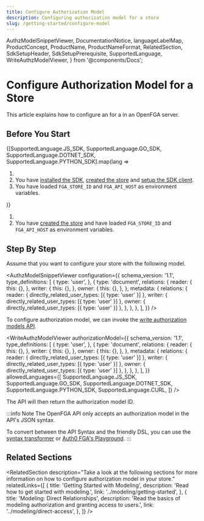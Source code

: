 ```yaml
---
title: Configure Authorization Model
description: Configuring authorization model for a store
slug: /getting-started/configure-model
---
```


  AuthzModelSnippetViewer,
  DocumentationNotice,
  languageLabelMap,
  ProductConcept,
  ProductName,
  ProductNameFormat,
  RelatedSection,
  SdkSetupHeader,
  SdkSetupPrerequisite,
  SupportedLanguage,
  WriteAuthzModelViewer,
} from '@components/Docs';

# Configure Authorization Model for a Store

<DocumentationNotice />

This article explains how to configure an <ProductConcept section="what-is-an-authorization-model" linkName="authorization model" /> for a <ProductConcept section="what-is-a-store" linkName="store" /> in an OpenFGA server.

## Before You Start

<Tabs groupId="languages">
{[SupportedLanguage.JS_SDK, SupportedLanguage.GO_SDK, SupportedLanguage.DOTNET_SDK, SupportedLanguage.PYTHON_SDK].map(lang =>
<TabItem value={lang} label={languageLabelMap.get(lang)}>

1. <SdkSetupPrerequisite />
2. You have [installed the SDK](./install-sdk.mdx), [created the store](./create-store.mdx) and [setup the SDK client](./setup-sdk-client.mdx).
3. You have loaded `FGA_STORE_ID` and `FGA_API_HOST` as environment variables.

</TabItem>
)}
<TabItem value={SupportedLanguage.CURL} label={languageLabelMap.get(SupportedLanguage.CURL)}>

1. <SdkSetupPrerequisite />
2. You have [created the store](./create-store.mdx) and have loaded `FGA_STORE_ID` and `FGA_API_HOST` as environment variables.

</TabItem>
</Tabs>

## Step By Step

Assume that you want to configure your store with the following model.

<AuthzModelSnippetViewer
  configuration={{
    schema_version: '1.1',
    type_definitions: [
      {
        type: 'user',
      },
      {
        type: 'document',
        relations: {
          reader: {
            this: {},
          },
          writer: {
            this: {},
          },
          owner: {
            this: {},
          },
        },
        metadata: {
          relations: {
            reader: { directly_related_user_types: [{ type: 'user' }] },
            writer: { directly_related_user_types: [{ type: 'user' }] },
            owner: { directly_related_user_types: [{ type: 'user' }] },
          },
        },
      },
    ],
  }}
/>

To configure authorization model, we can invoke the [write authorization models API](/api/service#Authorization%20Models/WriteAuthorizationModel).

<WriteAuthzModelViewer
  authorizationModel={{
    schema_version: '1.1',
    type_definitions: [
      {
        type: 'user',
      },
      {
        type: 'document',
        relations: {
          reader: {
            this: {},
          },
          writer: {
            this: {},
          },
          owner: {
            this: {},
          },
        },
        metadata: {
          relations: {
            reader: { directly_related_user_types: [{ type: 'user' }] },
            writer: { directly_related_user_types: [{ type: 'user' }] },
            owner: { directly_related_user_types: [{ type: 'user' }] },
          },
        },
      },
    ],
  }}
  allowedLanguages={[
    SupportedLanguage.JS_SDK,
    SupportedLanguage.GO_SDK,
    SupportedLanguage.DOTNET_SDK,
    SupportedLanguage.PYTHON_SDK,
    SupportedLanguage.CURL,
  ]}
/>

The API will then return the authorization model ID.

:::info Note
The OpenFGA API only accepts an authorization model in the API&#39;s JSON syntax.

To convert between the API Syntax and the friendly DSL, you can use the
[syntax transformer](https://github.com/openfga/syntax-transformer/) or
[Auth0 FGA's Playground](https://play.fga.dev).
:::

## Related Sections

<RelatedSection
  description="Take a look at the following sections for more information on how to configure authorization model in your store."
  relatedLinks={[
    {
      title: 'Getting Started with Modeling',
      description: 'Read how to get started with modeling.',
      link: '../modeling/getting-started',
    },
    {
      title: 'Modeling: Direct Relationships',
      description: 'Read the basics of modeling authorization and granting access to users.',
      link: '../modeling/direct-access',
    },
  ]}
/>
